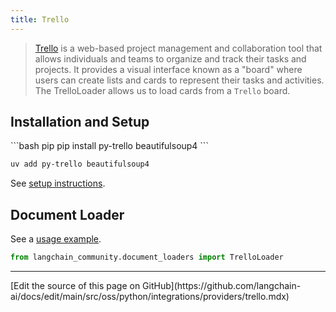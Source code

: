 ```yaml
---
title: Trello
---
```


>[Trello](https://www.atlassian.com/software/trello) is a web-based project management and collaboration tool that allows individuals and teams to organize and track their tasks and projects. It provides a visual interface known as a "board" where users can create lists and cards to represent their tasks and activities.
>The TrelloLoader allows us to load cards from a `Trello` board.


## Installation and Setup

<CodeGroup>
```bash pip
pip install py-trello beautifulsoup4
```

```bash uv
uv add py-trello beautifulsoup4
```
</CodeGroup>

See [setup instructions](/oss/python/integrations/document_loaders/trello).


## Document Loader

See a [usage example](/oss/python/integrations/document_loaders/trello).

```python
from langchain_community.document_loaders import TrelloLoader
```

---

<Callout icon="pen-to-square" iconType="regular">
  [Edit the source of this page on GitHub](https://github.com/langchain-ai/docs/edit/main/src/oss/python/integrations/providers/trello.mdx)
</Callout>
